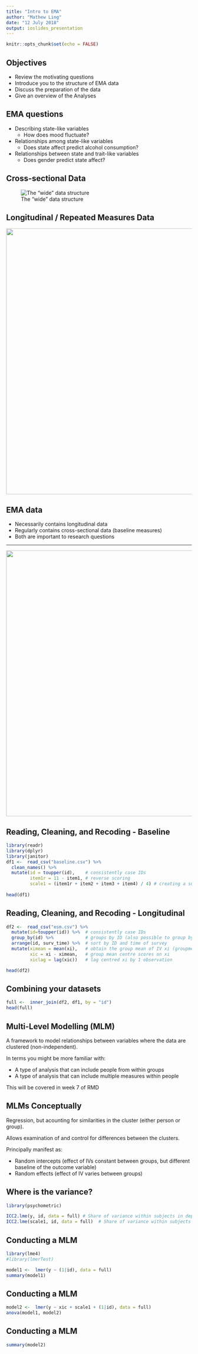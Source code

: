 ```yaml
---
title: "Intro to EMA"
author: "Mathew Ling"
date: "12 July 2018"
output: ioslides_presentation
---
```


```r
knitr::opts_chunk$set(echo = FALSE)
```

## Objectives

- Review the motivating questions
- Introduce you to the structure of EMA data
- Discuss the preparation of the data
- Give an overview of the Analyses

## EMA questions

- Describing state-like variables
    - How does mood fluctuate?
- Relationships among state-like variables
    - Does state affect predict alcohol consumption? 
- Relationships between state and trait-like variables
    - Does gender predict state affect?
  
## Cross-sectional Data

![The "wide" data structure](img/WideData.svg)

## Longitudinal / Repeated Measures Data

<div align="center">
<img src="img/LongData.svg" width=960 height=720>
</div>

## EMA data

- Necessarily contains longitudinal data
- Regularly contains cross-sectional data (baseline measures)
- Both are important to research questions

-----
<div align="center">
<img src="img/EMA.svg" width=960 height=720>
</div>


## Reading, Cleaning, and Recoding - Baseline 

```r
library(readr)
library(dplyr)
library(janitor)
df1 <-  read_csv("baseline.csv") %>% 
  clean_names() %>% 
  mutate(id = toupper(id),    # consistently case IDs
         item1r = 11 - item1, # reverse scoring
         scale1 = (item1r + item2 + item3 + item4) / 4) # creating a summary scale
          
head(df1)
```

## Reading, Cleaning, and Recoding - Longitudinal

```r
df2 <-  read_csv("esm.csv") %>% 
  mutate(id=toupper(id)) %>%  # consistently case IDs
  group_by(id) %>%            # groups by ID (also possible to group by day here)
  arrange(id, surv_time) %>%  # sort by ID and time of survey 
  mutate(ximean = mean(xi),   # obtain the group mean of IV xi (groupmean because of grouping above)
         xic = xi - ximean,   # group mean centre scores on xi
         xiclag = lag(xic))   # lag centred xi by 1 observation

head(df2)
```

## Combining your datasets

```r
full <-  inner_join(df2, df1, by = "id")
head(full)
```

## Multi-Level Modelling (MLM)

A framework to model relationships between variables where the data are clustered (non-independent).

In terms you might be more familiar with:

- A type of analysis that can include people from within groups
- A type of analysis that can include multiple measures within people

This will be covered in week 7 of RMD

## MLMs Conceptually

Regression, but acounting for similarities in the cluster (either person or group).

Allows examination of and control for differences between the clusters. 

Principally manifest as: 

- Random intercepts (effect of IVs constant between groups, but different baseline of the outcome variable)
- Random effects (effect of IV varies between groups)

## Where is the variance?

```r
library(psychometric)

ICC2.lme(y, id, data = full) # Share of variance within subjects in dependent y
ICC2.lme(scale1, id, data = full)  # Share of variance within subjects in within subj IV 
```


## Conducting a MLM

```r
library(lme4)
#library(lmerTest)

model1 <-  lmer(y ~ (1|id), data = full)
summary(model1)
```
 
## Conducting a MLM

```r
model2 <-  lmer(y ~ xic + scale1 + (1|id), data = full)
anova(model1, model2)
```
 
## Conducting a MLM
```r
summary(model2)
```

 